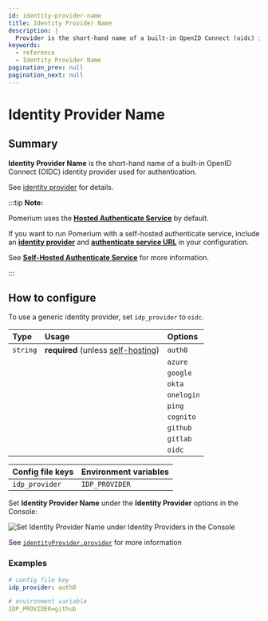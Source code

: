 ```yaml
---
id: identity-provider-name
title: Identity Provider Name
description: |
  Provider is the short-hand name of a built-in OpenID Connect (oidc) identity provider to be used for authentication.
keywords:
  - reference
  - Identity Provider Name
pagination_prev: null
pagination_next: null
---
```



# Identity Provider Name

## Summary

**Identity Provider Name** is the short-hand name of a built-in OpenID Connect (OIDC) identity provider used for authentication.

See [identity provider](/docs/identity-providers/) for details.

:::tip **Note:**

Pomerium uses the [**Hosted Authenticate Service**](/docs/capabilities/hosted-authenticate-service) by default.

If you want to run Pomerium with a self-hosted authenticate service, include an [**identity provider**](/docs/identity-providers) and [**authenticate service URL**](/docs/reference/authenticate-service-url) in your configuration.

See [**Self-Hosted Authenticate Service**](/docs/capabilities/self-hosted-authenticate-service) for more information.

:::

## How to configure

To use a generic identity provider, set `idp_provider` to `oidc`.

| **Type** | **Usage** | **Options** |
| :--- | :--- | :--- |
| `string` | **required** (unless [self-hosting](/docs/capabilities/self-hosted-authenticate-service)) | `auth0` |
| | | `azure` |
| | | `google` |
| | | `okta` |
| | | `onelogin` |
| | | `ping` |
| | | `cognito` |
| | | `github` |
| | | `gitlab` |
| | | `oidc` |

<Tabs>
<TabItem value="Core" label="Core">

| **Config file keys** | **Environment variables** |
| :--- | :--- |
| `idp_provider` | `IDP_PROVIDER` |

</TabItem>
<TabItem value="Enterprise" label="Enterprise">

Set **Identity Provider Name** under the **Identity Provider** options in the Console:

![Set Identity Provider Name under Identity Providers in the Console](./img/idp_options/identity-provider-name.png)

</TabItem>
<TabItem value="Kubernetes" label="Kubernetes">

See [`identityProvider.provider`](/docs/deploying/k8s/reference#identityprovider) for more information

</TabItem>
</Tabs>

### Examples

```yaml
# config file key
idp_provider: auth0

# environment variable
IDP_PROVIDER=github
```
